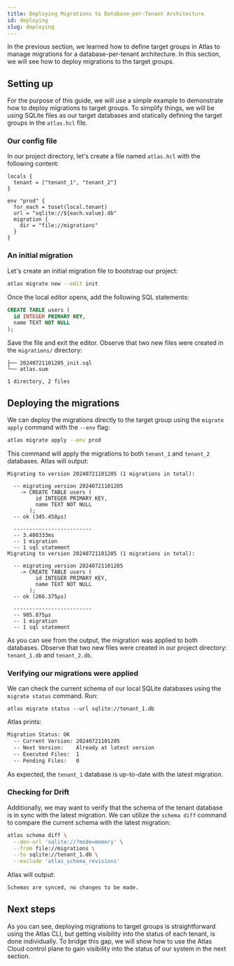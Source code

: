 ```yaml
---
title: Deploying Migrations to Database-per-Tenant Architecture
id: deploying
slug: deploying
---
```

In the previous section, we learned how to define target groups in Atlas to manage migrations for a database-per-tenant
architecture. In this section, we will see how to deploy migrations to the target groups.

## Setting up

For the purpose of this guide, we will use a simple example to demonstrate how to deploy migrations to
target groups. To simplify things, we will be using SQLite files as our target databases and statically
defining the target groups in the `atlas.hcl` file.

### Our config file

In our project directory, let's create a file named `atlas.hcl` with the following content:

```hcl
locals {
  tenant = ["tenant_1", "tenant_2"]
}

env "prod" {
  for_each = toset(local.tenant)
  url = "sqlite://${each.value}.db"
  migration {
    dir = "file://migrations"
  }
}
```

### An initial migration

Let's create an initial migration file to bootstrap our project:

```bash
atlas migrate new --edit init
```

Once the local editor opens, add the following SQL statements:

```sql
CREATE TABLE users (
  id INTEGER PRIMARY KEY,
  name TEXT NOT NULL
);
```

Save the file and exit the editor.  Observe that two new files were created in the `migrations/` directory:

```
├── 20240721101205_init.sql
└── atlas.sum

1 directory, 2 files
```

## Deploying the migrations

We can deploy the migrations directly to the target group using the `migrate apply` command with the `--env` flag:

```bash
atlas migrate apply --env prod
```

This command will apply the migrations to both `tenant_1` and `tenant_2` databases. Atlas will output:

```
Migrating to version 20240721101205 (1 migrations in total):

  -- migrating version 20240721101205
    -> CREATE TABLE users (
         id INTEGER PRIMARY KEY,
         name TEXT NOT NULL
       );
  -- ok (345.458µs)

  -------------------------
  -- 3.400333ms
  -- 1 migration
  -- 1 sql statement
Migrating to version 20240721101205 (1 migrations in total):

  -- migrating version 20240721101205
    -> CREATE TABLE users (
         id INTEGER PRIMARY KEY,
         name TEXT NOT NULL
       );
  -- ok (266.375µs)

  -------------------------
  -- 905.875µs
  -- 1 migration
  -- 1 sql statement
```

As you can see from the output, the migration was applied to both databases. Observe that two new files were created
in our project directory: `tenant_1.db` and `tenant_2.db`.

### Verifying our migrations were applied

We can check the current schema of our local SQLite databases using the `migrate status` command. Run:

```
atlas migrate status --url sqlite://tenant_1.db
```

Atlas prints:

```bash
Migration Status: OK
  -- Current Version: 20240721101205
  -- Next Version:    Already at latest version
  -- Executed Files:  1
  -- Pending Files:   0
```

As expected, the `tenant_1` database is up-to-date with the latest migration.

### Checking for Drift

Additionally, we may want to verify that the schema of the tenant database is in sync with the latest migration. We can
utilize the `schema diff` command to compare the current schema with the latest migration:

```bash
atlas schema diff \
  --dev-url 'sqlite://?mode=memory' \
  --from file://migrations \
  --to sqlite://tenant_1.db \
  --exclude 'atlas_schema_revisions'
```

Atlas will output:

```bash
Schemas are synced, no changes to be made.
```

## Next steps

As you can see, deploying migrations to target groups is straightforward using the Atlas CLI, but getting visibility
into the status of each tenant, is done individually. To bridge this gap, we will show how to use the Atlas Cloud
control plane to gain visibility into the status of our system in the next section.

